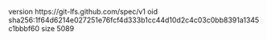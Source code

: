 version https://git-lfs.github.com/spec/v1
oid sha256:1f64d6214e027251e76fcf4d333b1cc44d10d2c4c03c0bb8391a1345c1bbbf60
size 5089
